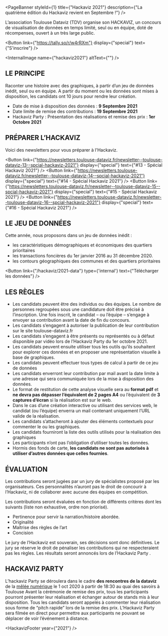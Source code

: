 

<PageBanner 
  styleId={1}
  title={"Hackaviz 2021"}
  description={"La quatrième édition du Hackaviz revient en Septembre !"}
/>

<section id="one">
<div className="inner">

L’association Toulouse Dataviz (TDV) organise son HACKAVIZ, un concours de visualisation de données en temps limité, seul ou en équipe, doté de récompenses, ouvert à un très large public.

<Button
  link={"https://tally.so/r/w4rRXm"}
  display={"special"}
  text={"S'inscrire"}
/>

<InternalImage
  name={"hackaviz2021"}
  altText={""}
/>

# LE PRINCIPE
Raconter une histoire avec des graphiques, à partir d’un jeu de données inédit, seul ou en équipe.
A partir du moment ou les données sont mises à disposition, les candidats ont 10 jours pour rendre leur création.
- Date de mise à disposition des données : **9 Septembre 2021**
- Date limite de remise des contributions : **19 Septembre 2021**
- Hackaviz Party : Présentation des réalisations et remise des prix : **1er Octobre 2021**

 
# PRÉPARER L’HACKAVIZ
Voici des newsletters pour vous préparer à l'Hackaviz.

<Button
  link={"https://newsletters.toulouse-dataviz.fr/newsletter--toulouse-dataviz-13--spcial-hackaviz-2021"}
  display={"special"}
  text={"#13 - Spécial Hackaviz 2021"}
/>
<Button
  link={"https://newsletters.toulouse-dataviz.fr/newsletter--toulouse-dataviz-14--spcial-hackaviz-2021"}
  display={"special"}
  text={"#14 - Spécial Hackaviz 2021"}
/>
<Button
  link={"https://newsletters.toulouse-dataviz.fr/newsletter--toulouse-dataviz-15--spcial-hackaviz-2021"}
  display={"special"}
  text={"#15 - Spécial Hackaviz 2021"}
/>
<Button
  link={"https://newsletters.toulouse-dataviz.fr/newsletter--toulouse-dataviz-16--spcial-hackaviz-2021"}
  display={"special"}
  text={"#16 - Spécial Hackaviz 2021"}
/>

# LE JEU DE DONNÉES

Cette année, nous proposons dans un jeu de données inédit :
- les caractéristiques démographiques et économiques des quartiers prioritaires
- les transactions foncières du 1er janvier 2016 au 31 décembre 2020.
- les contours géographiques des communes et des quartiers prioritaires

<Button
  link={"/hackaviz/2021-data"}
  type={'internal'}
  text={"Télécharger les données"}
/>

# LES RÈGLES

- Les candidats peuvent être des individus ou des équipes. Le nombre de personnes regroupées sous une candidature doit être précisé à l’inscription. Une fois inscrit, le candidat – ou l’équipe – s’engage à envoyer sa contribution avant la date de fin du concours.
- Les candidats s’engagent à autoriser la publication de leur contribution sur le site toulouse-dataviz.fr
- Les candidats s’engagent à être présents ou représentés ou à défaut disponible par vidéo lors de l’Hackaviz Party du 1er octobre 2021.
- Les candidats peuvent ensuite utiliser tous les outils qu’ils souhaitent pour explorer ces données et en proposer une représentation visuelle à base de graphiques.
- Les candidats peuvent effectuer tous types de calcul à partir de ce jeu de données
- Les candidats enverront leur contribution par mail avant la date limite à une adresse qui sera communiquée lors de la mise à disposition des données.
- Le format de restitution de cette analyse visuelle sera au **format pdf** et **ne devra pas dépasser l’équivalent de 2 pages A4** ou l’équivalent de **3 captures d’écran** si la réalisation est sur le web.
- Dans le cas d’une création interactive ou utilisant des services web, le candidat (ou l’équipe) enverra un mail contenant uniquement l’URL valide de la réalisation.
- Les candidats s’attacheront à ajouter des éléments contextuels pour commenter le ou les graphiques.
- Les candidats fourniront la liste des outils utilisés pour la réalisation des graphiques
- Les participants n’ont pas l’obligation d’utiliser toutes les données.
- Hormis des fonds de carte, **les candidats ne sont pas autorisés à utiliser d’autres données que celles fournies**.

# ÉVALUATION

Les contributions seront jugées par un jury de spécialistes proposé par les organisateurs. Ces personnalités n’auront pas le droit de concourir à l’Hackaviz, ni de collaborer avec aucune des équipes en compétition.

Les contributions seront évaluées en fonction de différents critères dont les suivants (liste non exhaustive, ordre non priorisé).
- Pertinence pour servir la narration/histoire abordée.
- Originalité
- Maîtrise des règles de l’art
- Concision

Le jury de l’Hackaviz est souverain, ses décisions sont donc définitives. Le jury se réserve le droit de pénaliser les contributions qui ne respecteraient pas les règles. Les résultats seront annoncés lors de l’Hackaviz Party .

 
# HACKAVIZ PARTY

L’hackaviz Party se déroulera dans le cadre **des rencontres de la dataviz** de la [mêlée numérique](https://www.meleenumerique.com/programme/) le 1 oct 2020 à partir de 18:30 au quai des savoirs à Toulouse
Avant la cérémonie de remise des prix, tous les participants pourront présenter leur réalisation et échanger autour de stands mis à leur disposition.
Tous les candidats seront appelés à commenter leur réalisation sous forme de “pitch rapide” lors de la remise des prix.
L’Hackaviz Party sera filmée en direct pour permettre aux participants ne pouvant se déplacer de voir l’événement à distance.

<HackavizFooter year={"2021"} />

</div>
</section>